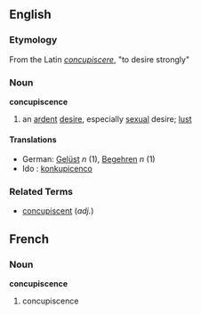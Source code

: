 ==English==
=== Etymology ===
From the Latin ''[[concupiscere]]'', "to desire strongly"
=== Noun ===
'''concupiscence'''
# an [[ardent]] [[desire]], especially [[sexual]] desire; [[lust]]
====Translations====
*German: [[Gelüst]] ''n'' (1), [[Begehren]] ''n'' (1)
*Ido : [[konkupicenco]]
=== Related Terms ===
*[[concupiscent]] (''adj.'')


==French==
===Noun===
'''concupiscence'''
# concupiscence